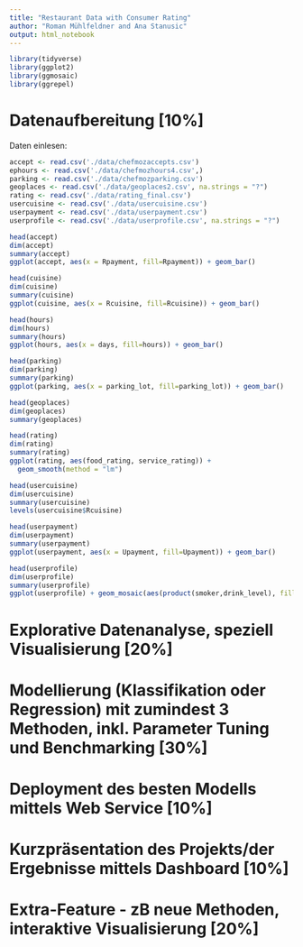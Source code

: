 ```yaml
---
title: "Restaurant Data with Consumer Rating"
author: "Roman Mühlfeldner and Ana Stanusic"
output: html_notebook
---
```


```r
library(tidyverse)
library(ggplot2)
library(ggmosaic)
library(ggrepel)
```

# Datenaufbereitung [10%]

Daten einlesen:

```r
accept <- read.csv('./data/chefmozaccepts.csv')
ephours <- read.csv('./data/chefmozhours4.csv',)
parking <- read.csv('./data/chefmozparking.csv')
geoplaces <- read.csv('./data/geoplaces2.csv', na.strings = "?")
rating <- read.csv('./data/rating_final.csv')
usercuisine <- read.csv('./data/usercuisine.csv')
userpayment <- read.csv('./data/userpayment.csv')
userprofile <- read.csv('./data/userprofile.csv', na.strings = "?")
```


```r
head(accept)
dim(accept)
summary(accept)
ggplot(accept, aes(x = Rpayment, fill=Rpayment)) + geom_bar()
```
```r
head(cuisine)
dim(cuisine)
summary(cuisine)
ggplot(cuisine, aes(x = Rcuisine, fill=Rcuisine)) + geom_bar()
```

```r
head(hours)
dim(hours)
summary(hours)
ggplot(hours, aes(x = days, fill=hours)) + geom_bar()
```

```r
head(parking)
dim(parking)
summary(parking)
ggplot(parking, aes(x = parking_lot, fill=parking_lot)) + geom_bar()
```

```r
head(geoplaces)
dim(geoplaces)
summary(geoplaces)
```

```r
head(rating)
dim(rating)
summary(rating)
ggplot(rating, aes(food_rating, service_rating)) +  
  geom_smooth(method = "lm")
```

```r
head(usercuisine)
dim(usercuisine)
summary(usercuisine)
levels(usercuisine$Rcuisine)
```

```r
head(userpayment)
dim(userpayment)
summary(userpayment)
ggplot(userpayment, aes(x = Upayment, fill=Upayment)) + geom_bar()
```

```r
head(userprofile)
dim(userprofile)
summary(userprofile)
ggplot(userprofile) + geom_mosaic(aes(product(smoker,drink_level), fill = smoker))
```

# Explorative Datenanalyse, speziell Visualisierung [20%]


# Modellierung (Klassifikation oder Regression) mit zumindest 3 Methoden, inkl. Parameter Tuning und Benchmarking [30%]

# Deployment des besten Modells mittels Web Service [10%]

# Kurzpräsentation des Projekts/der Ergebnisse mittels Dashboard [10%]

# Extra-Feature - zB neue Methoden, interaktive Visualisierung [20%]
